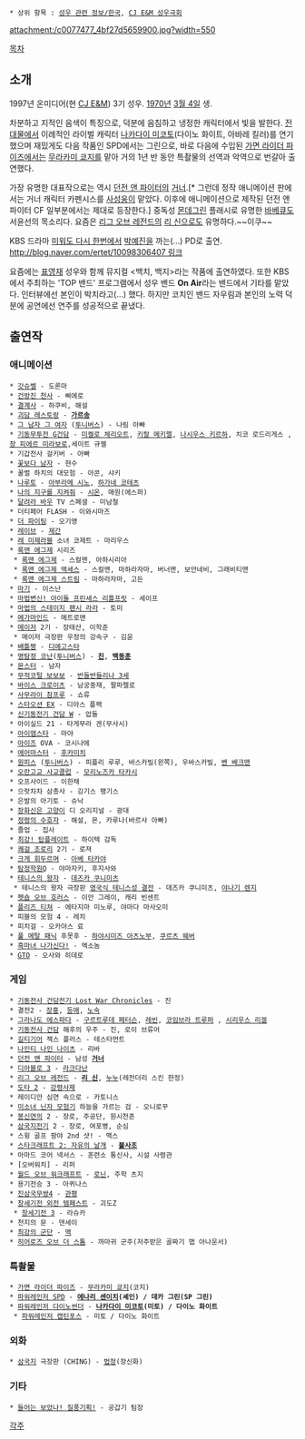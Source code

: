  * 상위 항목 : [[성우 관련 정보/한국]], [[CJ E&M 성우극회]]

attachment:/c0077477_4bf27d5659900.jpg?width=550

[[목차]]
== 소개 ==
1997년 온미디어(현 [[CJ E&M]]) 3기 성우. [[1970년]] [[3월 4일]] 생.

차분하고 지적인 음색이 특징으로, 덕분에 음침하고 냉정한 캐릭터에서 빛을 발한다. [[전대물]]에서 이례적인 라이벌 캐릭터 [[나카다이 미코토]](다이노 화이트, 아바레 킬러)를 연기했으며 재밌게도 다음 작품인 SPD에서는 그린으로, 바로 다음에 수입된 [[가면 라이더 파이즈]]에서는 [[무라카미 쿄지]]를 맡아 거의 1년 반 동안 특촬물의 선역과 악역으로 번갈아 출연했다.

가장 유명한 대표작으로는 역시 [[던전 앤 파이터]]의 [[거너(던전 앤 파이터)|거너]].[* 그런데 정작 애니메이션 판에서는 거너 캐릭터 카펜시스를 [[사성웅]]이 맡았다. 이후에 애니메이션으로 제작된 던전 앤 파이터 CF 일부분에서는 제대로 등장한다.] 중독성 [[몬데그린]] 플래시로 유명한 [[바베큐]]도 서윤선의 목소리다. 요즘은 [[리그 오브 레전드]]의 [[리 신]]으로도 유명하다.~~이쿠~~

KBS 드라마 [[미워도 다시 한번]]에서 [[박예진]]을 까는(…) PD로 출연. [[http://blog.naver.com/ertet/10098306407 링크]]

요즘에는 [[표영재]] 성우와 함께 뮤지컬 <백치, 백지>라는 작품에 출연하였다. 또한 KBS에서 주최하는 'TOP 밴드' 프로그램에서 성우 밴드 '''On Air'''라는 밴드에서 기타를 맡았다. 인터뷰에선 본인이 박치라고(…) 했다. 하지만 코치인 밴드 자우림과 본인의 노력 덕분에 공연에선 연주를 성공적으로 끝냈다.

== 출연작 ==
=== 애니메이션 ===
 * [[갓슈벨]] - 도론마
 * [[건방진 천사]] - 삐에로
 * [[결계사]] - 하쿠비, 해설
 * [[괴담 레스토랑]] - '''[[가르송]]'''
 * [[그 남자 그 여자]] ([[투니버스]]) - 나림 아빠
 * [[기동무투전 G건담]] - [[미켈로 체리오트]], [[키랄 메키렐]], [[나시우스 키르하]], 치코 로드리게스 ,[[장 피에르 미라보로]],세이트 규젤 
 * 기갑전사 걸키버 - 아빠
 * [[꽃보다 남자]] - 현수
 * 꿀벌 하치의 대모험 - 아콘, 샤키
 * [[나루토]] - [[아부라메 시노]], [[하가네 코테츠]]
 * [[나의 지구를 지켜줘]] - [[시온]], 매원(에스퍼)
 * [[달려라 바우]] TV 스폐셜 - 미남철
 * 더티페어 FLASH - 이와시마즈
 * [[더 파이팅]] - 오기영
 * [[레이브]] - [[제간(레이브)|제간]]
 * [[레 미제라블]] 소녀 코제트 - 마리우스
 * [[록맨 에그제]] 시리즈
  * [[록맨 EXE(애니메이션)|록맨 에그제]] - 스컬맨, 아하시리아
  * [[록맨 에그제 엑세스]] - 스컬맨, 마하라자마, 버너맨, 보안네비, 그래비티맨
  * [[록맨 에그제 스트림]] - 마하라자마, 고든
 * [[마기(만화)|마기]] - 이스난
 * [[마법변신! 아이돌 프린세스 리틀프릿]] - 세이프
 * [[마법의 스테이지 팬시 라라]] - 토미
 * [[메가마인드]] - 메트로맨
 * [[메이저]] 2기 - 장태산, 이학준
  * 메이저 극장판 우정의 강속구 - 김윤
 * [[배틀짱]] - [[디에고스타]]
 * [[명탐정 코난]]([[투니버스]]) - '''[[진(명탐정 코난)|진]]''', '''[[시라토리 닌자부로|백동훈]]'''
 * [[몬스터(만화)|몬스터]] - 남자
 * [[무적코털 보보보]] - [[반들반들리나 3세]]
 * [[바이스 크로이츠]] - 남궁중재, 팔파렐로
 * [[사무라이 참프루]] - 쇼류
 * [[스타오션 EX]] - 디아스 플랙
 * [[신기동전기 건담 W]] - 압둘
 * 아이실드 21 - 타게무라 겐(무사시)
 * [[아이엠스타]] - 마야
 * [[아이즈]] OVA - 코시나에
 * [[에어마스터]] - [[후카미치]]
 * [[원피스(만화)|원피스]] ([[투니버스]]) - 피플리 루루, 바스카빌(왼쪽), 우바스카빌, [[벤 베크맨]]
 * [[오란고교 사교클럽]] - [[모리노즈카 타카시]]
 * 오프사이드 - 이한채
 * 으랏차차 삼총사 - 깅기스 팽기스
 * 은발의 아기토 - 슈낙
 * [[장화신은 고양이]] 디 오리지널 - 광대
 * [[정령의 수호자]] - 해설, 몬, 카루나(바르사 아빠)
 * 졸업 - 집사
 * [[최강! 탑플레이트]] - 하이텍 감독
 * [[쾌걸 조로리]] 2기 - 로져
 * [[크게 휘두르며]] - [[아베 타카야]]
 * [[탐정학원Q]] - 야마자키, 후지사와
 * [[테니스의 왕자]] - [[데즈카 쿠니미츠]]
  * 테니스의 왕자 극장판 [[영국식 테니스성 결전]] - 데즈카 쿠니미츠, [[야나기 렌지]]
 * [[펫숍 오브 호러스]] - 이안 그레이, 캐리 빈센트
 * [[플리즈 티쳐]] - 에타지마 미노루, 야마다 마사오미
 * 피블의 모험 4 - 레치
 * 피치걸 - 오카야스 료
 * [[풀 메탈 패닉]] 후못후 - [[하야시미즈 아츠노부]], [[쿠르츠 웨버]]
 * [[흑마녀 나가신다!]] - 엑소놈
 * [[GTO(애니메이션)|GTO]] - 오사와 히데로
=== 게임 ===
 * [[기동전사 건담전기 Lost War Chronicles]] - 진
 * 결전2 - [[장홍]], [[등애]], [[노숙]]
 * [[그라나도 에스파다]] - [[구르트루데 페터슨]], [[레빈(그라나도 에스파다)|레빈]], [[코임브라 트루퍼]] , [[시리우스 리겔]]
 * [[기동전사 건담]] 해후의 우주 - 진, 로이 브류어
 * [[길티기어]] 젝스 플러스 - 테스타먼트
 * [[나인티 나인 나이츠]] - 리바
 * [[던전 앤 파이터]] - 남성 '''[[거너(던전 앤 파이터)|거너]]'''
 * [[디아블로 3]] - [[라크다난]]
 * [[리그 오브 레전드]] - '''[[리 신]]''', [[누누]](레전더리 스킨 한정)
 * [[도타 2]] - [[강령사제]]
 * 레이디안 심연 속으로 - 카토니스
 * [[미소녀 닌자 모험기 시리즈|미소녀 닌자 모험기]] 하늘을 가르는 검 - 오니로꾸
 * [[봉신연의 시리즈|봉신연의]] 2 - 장로, 주공단, 원시천존
 * [[삼국지전기]] 2 - 장로, 여포병, 순심
 * 스윙 골프 팡야 2nd 샷! - 맥스
 * [[스타크래프트 2: 자유의 날개]] - '''[[불사조(스타크래프트 2)|불사조]]'''
 * 아마드 코어 넥서스 - 훈련소 통신사, 시설 사령관
 * [오버워치] - 리퍼
 * [[월드 오브 워크래프트]] - [[로닌(워크래프트)|로닌]], 주학 츠지
 * 용기전승 3 - 아퀴나스
 * [[진삼국무쌍4]] - [[관평]]
 * [[창세기전 외전 템페스트]] - 괴도Z
  * [[창세기전 3]] - 라슈카
 * 천지의 문 - 덴세이
 * [[최강의 군단]] - [[맥(최강의 군단)|맥]]
 * [[히어로즈 오브 더 스톰]] - 까마귀 군주(저주받은 골짜기 맵 아나운서)
=== 특촬물 ===
 * [[가면 라이더 파이즈]] - [[무라카미 쿄지]](코지)
 * [[특수전대 데카레인저|파워레인저 SPD]] - '''[[에나리 센이치]](셰인) / 데카 그린(SP 그린)'''
 * [[폭룡전대 아바레인저|파워레인저 다이노썬더]] - '''[[나카다이 미코토]](미토) / 다이노 화이트'''
  * [[파워레인저 캡틴포스]] - 미토 / 다이노 화이트
=== 외화 ===
 * [[삼국지]] 극장판 (CHING) - [[법정(삼국지)|법정]](장신화)
=== 기타 ===
 * [[들어는 보았나! 질풍기획!]] - 공갑기 팀장

[[각주]]
